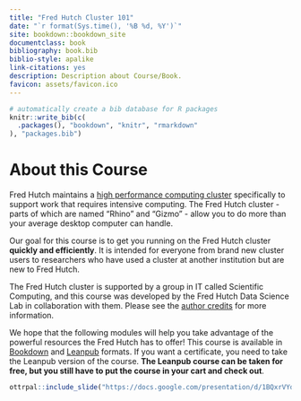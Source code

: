 ```yaml
---
title: "Fred Hutch Cluster 101"
date: "`r format(Sys.time(), '%B %d, %Y')`"
site: bookdown::bookdown_site
documentclass: book
bibliography: book.bib
biblio-style: apalike
link-citations: yes
description: Description about Course/Book.
favicon: assets/favicon.ico
---
```


```r
# automatically create a bib database for R packages
knitr::write_bib(c(
  .packages(), "bookdown", "knitr", "rmarkdown"
), "packages.bib")
```

# About this Course {-}

Fred Hutch maintains a [high performance computing cluster](https://en.wikipedia.org/wiki/HPCC) specifically to support work that requires intensive computing. The Fred Hutch cluster - parts of which are named "Rhino" and "Gizmo" - allow you to do more than your average desktop computer can handle.

Our goal for this course is to get you running on the Fred Hutch cluster **quickly and efficiently**. It is intended for everyone from brand new cluster users to researchers who have used a cluster at another institution but are new to Fred Hutch. 

The Fred Hutch cluster is supported by a group in IT called Scientific Computing, and this course was developed by the Fred Hutch Data Science Lab in collaboration with them. Please see the [author credits](#about-the-authors) for more information.

We hope that the following modules will help you take advantage of the powerful resources the Fred Hutch has to offer! This course is available in [Bookdown](https://hutchdatascience.org/FH_Cluster_Guide) and [Leanpub](https://leanpub.com/courses/fredhutch/fredhutchcluster101) formats. If you want a certificate, you need to take the Leanpub version of the course. **The Leanpub course can be taken for free, but you still have to put the course in your cart and check out**.

```r
ottrpal::include_slide("https://docs.google.com/presentation/d/1BQxrVYdKZTbpCaF-i_q9w7s9x034lEXpQZDU-Sl09cs/edit#slide=id.gff2211b72f_1_88")
```
